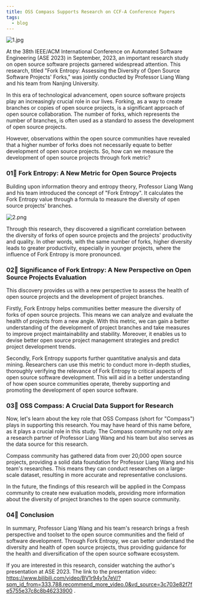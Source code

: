 ```yaml
---
title: OSS Compass Supports Research on CCF-A Conference Papers
tags:
  - blog
---
```


![1.jpg](media/1.png)

<!--truncate-->

At the 38th IEEE/ACM International Conference on Automated Software Engineering (ASE 2023) in September, 2023, an important research study on open source software projects garnered widespread attention. This research, titled "Fork Entropy: Assessing the Diversity of Open Source Software Projects' Forks," was jointly conducted by Professor Liang Wang and his team from Nanjing University.

In this era of technological advancement, open source software projects play an increasingly crucial role in our lives. Forking, as a way to create branches or copies of open source projects, is a significant approach of open source collaboration. The number of forks, which represents the number of branches, is often used as a standard to assess the development of open source projects.

However, observations within the open source communities have revealed that a higher number of forks does not necessarily equate to better development of open source projects. So, how can we measure the development of open source projects through fork metric?

### 01🌟 Fork Entropy: A New Metric for Open Source Projects

Building upon information theory and entropy theory, Professor Liang Wang and his team introduced the concept of "Fork Entropy". It calculates the Fork Entropy value through a formula to measure the diversity of open source projects' branches.

![2.png](media/2.png)

Through this research, they discovered a significant correlation between the diversity of forks of open source projects and the projects' productivity and quality. In other words, with the same number of forks, higher diversity leads to greater productivity, especially in younger projects, where the influence of Fork Entropy is more pronounced.

### 02🌟 Significance of Fork Entropy: A New Perspective on Open Source Projects Evaluation

This discovery provides us with a new perspective to assess the health of open source projects and the development of project branches.

Firstly, Fork Entropy helps communities better measure the diversity of forks of open source projects. This means we can analyze and evaluate the health of projects from a new angle. With this metric, we can gain a better understanding of the development of project branches and take measures to improve project maintainability and stability. Moreover, it enables us to devise better open source project management strategies and predict project development trends.

Secondly, Fork Entropy supports further quantitative analysis and data mining. Researchers can use this metric to conduct more in-depth studies, thoroughly verifying the relevance of Fork Entropy to critical aspects of open source software development. This will aid in a better understanding of how open source communities operate, thereby supporting and promoting the development of open source software.

### 03🌟 OSS Compass: A Crucial Data Support for Research

Now, let's learn about the key role that OSS Compass (short for "Compass") plays in supporting this research. You may have heard of this name before, as it plays a crucial role in this study. The Compass community not only are a research partner of Professor Liang Wang and his team but also serves as the data source for this research.

Compass community has gathered data from over 20,000 open source projects, providing a solid data foundation for Professor Liang Wang and his team's researches. This means they can conduct researches on a large-scale dataset, resulting in more accurate and representative conclusions.

In the future, the findings of this research will be applied in the Compass community to create new evaluation models, providing more information about the diversity of project branches to the open source community.

### 04🌟 Conclusion

In summary, Professor Liang Wang and his team's research brings a fresh perspective and toolset to the open source communities and the field of software development. Through Fork Entropy, we can better understand the diversity and health of open source projects, thus providing guidance for the health and diversification of the open source software ecosystem.

If you are interested in this research, consider watching the author's presentation at ASE 2023. The link to the presentation video: https://www.bilibili.com/video/BV1r94y1x7eV/?spm_id_from=333.788.recommend_more_video.0&vd_source=3c703e82f7fe5755e37c8c8b46233900 .
